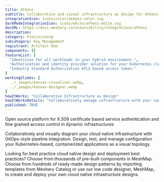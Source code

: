 ---
title: Athenz
subtitle: Collaborative and visual infrastructure as design for Athenz
integrationIcon: icons/color/athenz-color.svg
darkModeIntegrationIcon: icons/white/athenz-white.svg
docURL: https://docs.meshery.io/extensibility/integrations/athenz
description: 
category: Provisioning
subcategory: Key Management
registrant: Artifact Hub
components: []
featureList: [
  "Identities for all workloads in your hybrid environment.",
  "Authorization and identity provider solution for your Kubernetes clusters.",
  "Industry Standard Authorization mTLS bound access token."
]
workingSlides: [
  ../_images/kanvas-visualizer.webp,
  ../_images/kanvas-designer.webp
]
howItWorks: "Collaborative Infrastructure as Design"
howItWorksDetails: "Collaboratively manage infrastructure with your coworkers synchronously sharing the same designs."
published: TRUE
---
<p>
Open source platform for X.509 certificate based service authentication and fine grained access control in dynamic infrastructures
</p>
<p>
    Collaboratively and visually diagram your cloud native infrastructure with GitOps-style pipeline integration. Design, test, and manage configuration your Kubernetes-based, containerized applications as a visual topology.
</p>
<p>
    Looking for best practice cloud native design and deployment best practices? Choose from thousands of pre-built components in MeshMap. Choose from hundreds of ready-made design patterns by importing templates from Meshery Catalog or use our low code designer, MeshMap, to create and deploy your own cloud native infrastructure designs.
</p>
